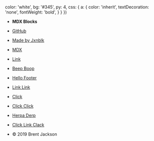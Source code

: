 
  color: 'white',
  bg: '#345',
  py: 4,
  css: {
    a: {
      color: 'inherit',
      textDecoration: 'none',
      fontWeight: 'bold',
    }
  }
})

- **MDX Blocks**
- [GitHub](https://github.com/jxnblk/mdx-blocks)
- [Made by Jxnblk](https://jxnblk.com)
- [MDX](https://mdxjs.com)


- [Link]()
- [Beep Boop]()
- [Hello Footer]()
- [Link Link]()


- [Click]()
- [Click Click]()
- [Herpa Derp]()
- [Click Link Clack]()


- © 2019 Brent Jackson
